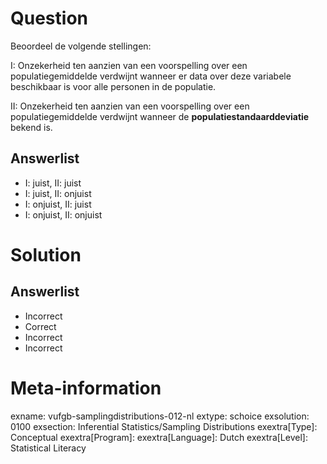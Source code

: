 Question
========
  
Beoordeel de volgende stellingen:

I: Onzekerheid ten aanzien van een voorspelling over een populatiegemiddelde verdwijnt wanneer er data over deze variabele beschikbaar is voor alle personen in de populatie. 

II: Onzekerheid ten aanzien van een voorspelling over een populatiegemiddelde verdwijnt wanneer de **populatiestandaarddeviatie** bekend is.

  
Answerlist
----------
* I: juist,   II: juist
* I: juist,   II: onjuist
* I: onjuist,  II: juist
* I: onjuist,  II: onjuist


Solution
========

Answerlist
----------
* Incorrect
* Correct
* Incorrect
* Incorrect

Meta-information
================
exname: vufgb-samplingdistributions-012-nl
extype: schoice
exsolution: 0100
exsection: Inferential Statistics/Sampling Distributions
exextra[Type]: Conceptual
exextra[Program]: 
exextra[Language]: Dutch
exextra[Level]: Statistical Literacy